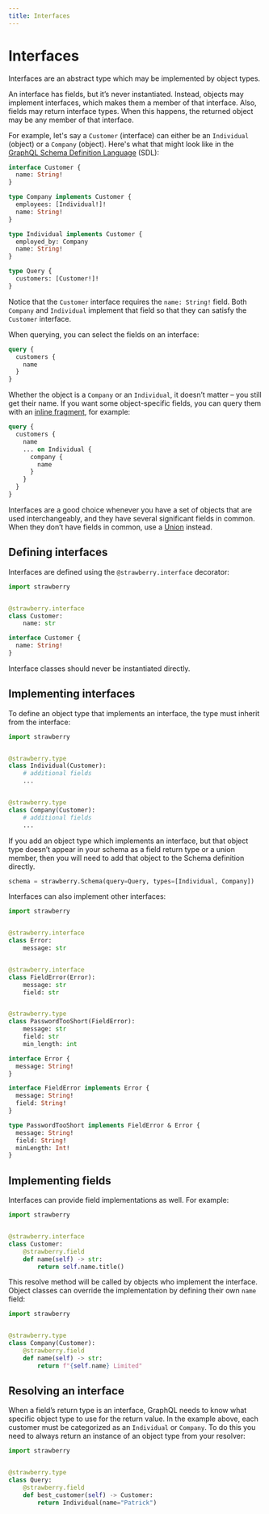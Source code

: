 ```yaml
---
title: Interfaces
---
```


# Interfaces

Interfaces are an abstract type which may be implemented by object types.

An interface has fields, but it’s never instantiated. Instead, objects may
implement interfaces, which makes them a member of that interface. Also, fields
may return interface types. When this happens, the returned object may be any
member of that interface.

For example, let's say a `Customer` (interface) can either be an `Individual`
(object) or a `Company` (object). Here's what that might look like in the
[GraphQL Schema Definition Language](https://graphql.org/learn/schema/#type-language)
(SDL):

```graphql
interface Customer {
  name: String!
}

type Company implements Customer {
  employees: [Individual!]!
  name: String!
}

type Individual implements Customer {
  employed_by: Company
  name: String!
}

type Query {
  customers: [Customer!]!
}
```

Notice that the `Customer` interface requires the `name: String!` field. Both
`Company` and `Individual` implement that field so that they can satisfy the
`Customer` interface.

When querying, you can select the fields on an interface:

```graphql
query {
  customers {
    name
  }
}
```

Whether the object is a `Company` or an `Individual`, it doesn’t matter – you
still get their name. If you want some object-specific fields, you can query
them with an
[inline fragment](https://graphql.org/learn/queries/#inline-fragments), for
example:

```graphql
query {
  customers {
    name
    ... on Individual {
      company {
        name
      }
    }
  }
}
```

Interfaces are a good choice whenever you have a set of objects that are used
interchangeably, and they have several significant fields in common. When they
don’t have fields in common, use a [Union](/docs/types/union) instead.

## Defining interfaces

Interfaces are defined using the `@strawberry.interface` decorator:

<CodeGrid>


```python
import strawberry


@strawberry.interface
class Customer:
    name: str
```

```graphql
interface Customer {
  name: String!
}
```

</CodeGrid>


<Note>


Interface classes should never be instantiated directly.

</Note>


## Implementing interfaces

To define an object type that implements an interface, the type must inherit
from the interface:

```python
import strawberry


@strawberry.type
class Individual(Customer):
    # additional fields
    ...


@strawberry.type
class Company(Customer):
    # additional fields
    ...
```

<Tip>


If you add an object type which implements an interface, but that object type
doesn’t appear in your schema as a field return type or a union member, then you
will need to add that object to the Schema definition directly.

```python
schema = strawberry.Schema(query=Query, types=[Individual, Company])
```

</Tip>


Interfaces can also implement other interfaces:

<CodeGrid>


```python
import strawberry


@strawberry.interface
class Error:
    message: str


@strawberry.interface
class FieldError(Error):
    message: str
    field: str


@strawberry.type
class PasswordTooShort(FieldError):
    message: str
    field: str
    min_length: int
```

```graphql
interface Error {
  message: String!
}

interface FieldError implements Error {
  message: String!
  field: String!
}

type PasswordTooShort implements FieldError & Error {
  message: String!
  field: String!
  minLength: Int!
}
```

</CodeGrid>


## Implementing fields

Interfaces can provide field implementations as well. For example:

```python
import strawberry


@strawberry.interface
class Customer:
    @strawberry.field
    def name(self) -> str:
        return self.name.title()
```

This resolve method will be called by objects who implement the interface.
Object classes can override the implementation by defining their own `name`
field:

```python
import strawberry


@strawberry.type
class Company(Customer):
    @strawberry.field
    def name(self) -> str:
        return f"{self.name} Limited"
```

## Resolving an interface

When a field’s return type is an interface, GraphQL needs to know what specific
object type to use for the return value. In the example above, each customer
must be categorized as an `Individual` or `Company`. To do this you need to
always return an instance of an object type from your resolver:

```python
import strawberry


@strawberry.type
class Query:
    @strawberry.field
    def best_customer(self) -> Customer:
        return Individual(name="Patrick")
```

